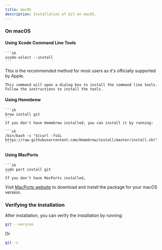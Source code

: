```yaml
---
title: macOS
description: Installation of Git on macOS.
---
```


### On macOS

#### Using Xcode Command Line Tools
    ```sh
    xcode-select --install
    ```
<Note type="success" title="Recommended">
  This is the recommended method for most users as it's officially supported by Apple.
</Note>

    This command will open a dialog box to install the command line tools. Follow the instructions to install the tools.

#### Using Homebrew
    ```sh
    brew install git
    ```
    If you don't have Homebrew installed, you can install it by running:

    ```sh
    /bin/bash -c "$(curl -fsSL https://raw.githubusercontent.com/Homebrew/install/master/install.sh)"
    ```

#### Using MacPorts
    ```sh
    sudo port install git
    ```
    If you don't have MacPorts installed,

  Visit [MacPorts website](https://www.macports.org/install.php) to download and install the package for your macOS version.


### Verifying the Installation

After installation, you can verify the installation by running:

```sh
git --version
```

Or

```sh
git -v
```